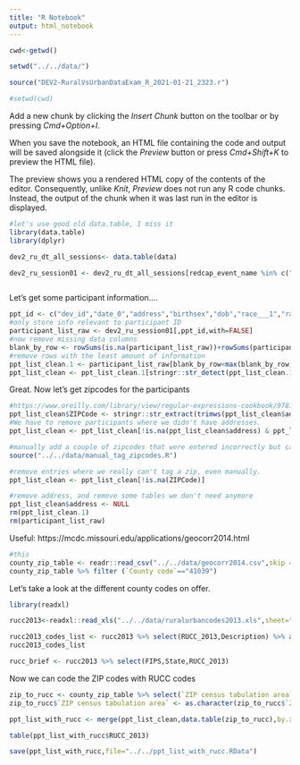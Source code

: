 ```yaml
---
title: "R Notebook"
output: html_notebook
---
```


```r
cwd<-getwd()

setwd("../../data/")

source("DEV2-RuralVsUrbanDataExam_R_2021-01-21_2323.r")

#setwd(cwd)
```

Add a new chunk by clicking the *Insert Chunk* button on the toolbar or by pressing *Cmd+Option+I*.

When you save the notebook, an HTML file containing the code and output will be saved alongside it (click the *Preview* button or press *Cmd+Shift+K* to preview the HTML file). 

The preview shows you a rendered HTML copy of the contents of the editor. Consequently, unlike *Knit*, *Preview* does not run any R code chunks. Instead, the output of the chunk when it was last run in the editor is displayed.
```r
#let's use good old data.table, I miss it
library(data.table)
library(dplyr)

dev2_ru_dt_all_sessions<- data.table(data)

dev2_ru_session01 <- dev2_ru_dt_all_sessions[redcap_event_name %in% c("session_0_arm_1","t1_arm_1","session_1_arm_1")]



```

Let's get some participant information....

```r
ppt_id <- c("dev_id","date_0","address","birthsex","dob","race___1","race___2","race___3","race___4","race___5","race___6","race___7","race___8","age")
#only store info relevant to participant ID
participant_list_raw <- dev2_ru_session01[,ppt_id,with=FALSE]
#now remove missing data columns
blank_by_row <- rowSums(is.na(participant_list_raw))+rowSums(participant_list_raw=="",na.rm = TRUE)
#remove rows with the least amount of information
ppt_list_clean.1 <- participant_list_raw[blank_by_row<max(blank_by_row)]
ppt_list_clean <- ppt_list_clean.1[stringr::str_detect(ppt_list_clean.1$dev_id,"DEV\\d\\d\\d") & ppt_list_clean.1$dob!="",]

```


Great. Now let's get zipcodes for the participants


```r
#https://www.oreilly.com/library/view/regular-expressions-cookbook/9781449327453/ch04s14.html
ppt_list_clean$ZIPCode <- stringr::str_extract(trimws(ppt_list_clean$address),"[0-9]{5}(?:-[0-9]{4})?$")
#We have to remove participants where we didn't have addresses.
ppt_list_clean <- ppt_list_clean[!is.na(ppt_list_clean$address) & ppt_list_clean$address!=""]

#manually add a couple of zipcodes that were entered incorrectly but can be human-deduced
source("../../data/manual_tag_zipcodes.R")

#remove entries where we really can't tag a zip, even manually.
ppt_list_clean <- ppt_list_clean[!is.na(ZIPCode)]

#remove address, and remove some tables we don't need anymore
ppt_list_clean$address <- NULL
rm(ppt_list_clean.1)
rm(participant_list_raw)
```

Useful:
https://mcdc.missouri.edu/applications/geocorr2014.html


```r
#this 
county_zip_table <- readr::read_csv("../../data/geocorr2014.csv",skip = 1)# %>% filter(zipname=="Los Angeles, CA")
county_zip_table %>% filter (`County code`=="41039")
```

Let's take a look at the different county codes on offer.

```r
library(readxl)

rucc2013<-readxl::read_xls("../../data/ruralurbancodes2013.xls",sheet="Rural-urban Continuum Code 2013")

rucc2013_codes_list <- rucc2013 %>% select(RUCC_2013,Description) %>% arrange(. , RUCC_2013) %>% unique
rucc2013_codes_list
```
```r
rucc_brief <- rucc2013 %>% select(FIPS,State,RUCC_2013)
```

Now we can code the ZIP codes with RUCC codes
```r
zip_to_rucc <- county_zip_table %>% select(`ZIP census tabulation area`,`County code`,`State abbreviation`) %>% merge(rucc_brief,by.x = "County code",by.y="FIPS")
zip_to_rucc$`ZIP census tabulation area` <- as.character(zip_to_rucc$`ZIP census tabulation area`) #store ZIP code as character to avoid confusion

```

```r
ppt_list_with_rucc <- merge(ppt_list_clean,data.table(zip_to_rucc),by.x="ZIPCode",by.y="ZIP census tabulation area",all.x=TRUE)
```

```r
table(ppt_list_with_rucc$RUCC_2013)
```

```r
save(ppt_list_with_rucc,file="../../ppt_list_with_rucc.RData")
```


